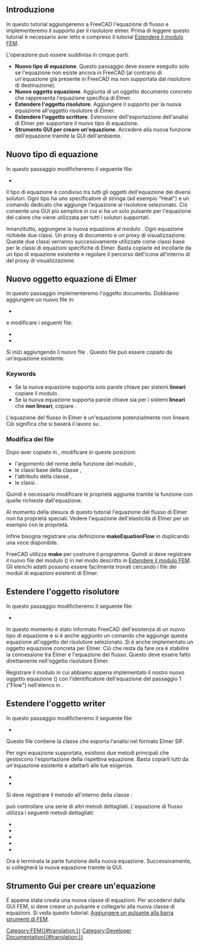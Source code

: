 <languages/>

{{TutorialInfo/it
|Topic=Aggiungere equazioni FEM 
|Level= 
|Time= 
|Author=[[User:M42kus|M42kus]]
|FCVersion=
|Files=
}}

<span id="Introduction"></span>
== Introduzione ==

In questo tutorial aggiungeremo a FreeCAD l'equazione di flusso e implementeremo il supporto per il risolutore elmer. Prima di leggere questo tutorial è necessario aver letto e compreso il tutorial [[Extend_FEM_Module/it| Estendere il modulo FEM]].

L'operazione può essere suddivisa in cinque parti:
* '''Nuovo tipo di equazione'''. Questo passaggio deve essere eseguito solo se l'equazione non esiste ancora in FreeCAD (al contrario di un'equazione già presente in FreeCAD ma non supportata dal risolutore di destinazione).
* '''Nuovo oggetto equazione'''. Aggiunta di un oggetto documento concreto che rappresenta l'equazione specifica di Elmer.
* '''Estendere l'oggetto risolutore'''. Aggiungere il supporto per la nuova equazione all'oggetto risolutore di Elmer.
* '''Estendere l'oggetto scrittore'''. Estensione dell'esportazione dell'analisi di Elmer per supportare il nuovo tipo di equazione.
* '''Strumento GUI per creare un'equazione'''. Accedere alla nuova funzione dell'equazione tramite la GUI dell'ambiente.

<span id="New_equation_type"></span>
== Nuovo tipo di equazione ==

In questo passaggio modificheremo il seguente file:

* {{FileName|src/Mod/Fem/femsolver/equationbase.py}}

Il tipo di equazione è condiviso tra tutti gli oggetti dell'equazione dei diversi solutori. Ogni tipo ha uno specificatore di stringa (ad esempio "Heat") e un comando dedicato che aggiunge l'equazione al risolutore selezionato. Ciò consente una GUI più semplice in cui si ha un solo pulsante per l'equazione del calore che viene utilizzata per tutti i solutori supportati.

Innanzitutto, aggiungere la nuova equazione al modulo {{Incode|equationbase.py}}. Ogni equazione richiede due classi. Un proxy di documento e un proxy di visualizzazione. Queste due classi verranno successivamente utilizzate come classi base per le classi di equazioni specifiche di Elmer. Basta copiarle ed incollarle da un tipo di equazione esistente e regolare il percorso dell'icona all'interno di {{Incode|getIcon(self)}} del proxy di visualizzazione.

{{Code|code=
class FlowProxy(BaseProxy):
    pass

class FlowViewProxy(BaseViewProxy):
    def getIcon(self):
        return ":/icons/FEM_EquationFlow.svg"
}}

<span id="New_Elmer&#039;s_equation_object"></span>
== Nuovo oggetto equazione di Elmer ==

In questo passaggio implementeremo l'oggetto documento. Dobbiamo aggiungere un nuovo file {{Incode|flow.py}} in:

* {{FileName|src/Mod/Fem/femsolver/elmer/equations/flow.py}}

e modificare i seguenti file:

* {{FileName|src/Mod/Fem/ObjectsFem.py}}
* {{FileName|src/Mod/Fem/CMakeLists.txt}}

Si inizi aggiungendo il nuovo file {{Incode|flow.py}}. Questo file può essere copiato da un'equazione esistente.

=== Keywords ===

* Se la nuova equazione supporta solo parole chiave per sistemi '''lineari''' copiare il modulo {{Incode|femsolver/elmer/equations/elasticity.py}}.
* Se la nuova equazione supporta parole chiave sia per i sistemi '''lineari''' che '''non lineari''', copiare {{Incode|femsolver/elmer/equations/heat.py}}. 

L'equazione del flusso in Elmer è un'equazione potenzialmente non lineare. Ciò significa che si baserà il lavoro su {{Incode|heat.py}}.

<span id="Editing_files"></span>
=== Modifica dei file ===

Dopo aver copiato {{Incode|heat.py}} in {{Incode|flow.py}}, modificare {{Incode|flow.py}} in queste posizioni:
* l'argomento del nome della funzione del modulo {{Incode|create}},
* le classi base della classe {{Incode|Proxy}},
* l'attributo {{Incode|Type}} della classe {{Incode|Proxy}},
* le classi {{Incode|ViewProxy}}.

{{Code|code=
def create(doc, name="'''Flow'''"):
    return femutils.createObject(
        doc, name, Proxy, ViewProxy)

class Proxy(nonlinear.Proxy, equationbase.'''Flow'''Proxy):

    Type = "Fem::EquationElmer'''Flow'''"

    def __init__(self, obj):
        super(Proxy, self).__init__(obj)
        obj.Priority = 10

class ViewProxy(nonlinear.ViewProxy, equationbase.'''Flow'''ViewProxy):
    pass
}}

Quindi è necessario modificare le proprietà aggiunte tramite la funzione {{Incode|obj.addProperty(..)}} con quelle richieste dall'equazione.

Al momento della stesura di questo tutorial l'equazione del flusso di Elmer non ha proprietà speciali. Vedere l'equazione dell'elasticità di Elmer per un esempio con le proprietà.

Infine bisogna registrare una definizione '''makeEquationFlow''' in {{Incode|src/Mod/Fem/ObjectsFem.py}} duplicando una voce disponibile.

FreeCAD utilizza '''make''' per costruire il programma. Quindi si deve registrare il nuovo file del modulo ({{Incode|flow.py}}) in {{Incode|src/Mod/Fem/CMakeLists.txt}} nel modo descritto in [[Extend_FEM_Module/it|Estendere il modulo FEM]]. Gli elenchi adatti possono essere facilmente trovati cercando i file dei moduli di equazioni esistenti di Elmer.

<span id="Extend_Solver_Object"></span>
== Estendere l'oggetto risolutore ==

In questo passaggio modificheremo il seguente file:

* {{FileName|src/Mod/Fem/femsolver/elmer/solver.py}}

In questo momento è stato informato FreeCAD dell'esistenza di un nuovo tipo di equazione e si è anche aggiunto un comando che aggiunge questa equazione all'oggetto del risolutore selezionato. Si è anche implementato un oggetto equazione concreta per Elmer. Ciò che resta da fare ora è stabilire la connessione tra Elmer e l'equazione del flusso. Questo deve essere fatto direttamente nell'oggetto risolutore Elmer.

Registrare il modulo in cui abbiamo appena implementato il nostro nuovo oggetto equazione ({{Incode|flow.py}}) con l'identificatore dell'equazione del passaggio 1 ("Flow") nell'elenco {{Incode|_EQUATIONS}} in {{Incode| elmer/solver.py}}.

{{Code|code=
from .equations import electrostatic
+from .equations import flow

...

_EQUATIONS = {
    "Heat": heat,
    "Elasticity": elasticity,
+    "Flow": flow,
}
}}

<span id="Extend_writer_object"></span>
== Estendere l'oggetto writer ==

In questo passaggio modificheremo il seguente file:

* {{FileName|src/Mod/Fem/femsolver/elmer/writer.py}}

Questo file contiene la classe {{Incode|Writer}} che esporta l'analisi nel formato Elmer SIF.

Per ogni equazione supportata, esistono due metodi principali che gestiscono l'esportazione della rispettiva equazione. Basta copiarli tutti da un'equazione esistente e adattarli alle tue esigenze.

* {{Incode|_getFlowSolver}}
* {{Incode|_handleFlow}}

Si deve registrare il metodo {{Incode|_handleFlow}} all'interno della classe {{Incode|Writer}}:

{{Code|code=
class Writer(object):
...
    def write(self):
...
        self._handleFlow()

...

}}

{{Incode|_handleFlow}} può controllare una serie di altri metodi dettagliati. L'equazione di flusso utilizza i seguenti metodi dettagliati:

* {{Incode|_handleFlowConstants}}
* {{Incode|_handleFlowMaterial}}
* {{Incode|_handleFlowInitialVelocity}}
* {{Incode|_handleFlowBndConditions}}
* {{Incode|_handleFlowEquation}}

Ora è terminata la parte funzione della nuova equazione. Successivamente, si collegherà la nuova equazione tramite la GUI.

<span id="Gui_tool_to_create_an_equation"></span>
== Strumento Gui per creare un'equazione ==

É appena stata creata una nuova classe di equazioni. Per accedervi dalla GUI FEM, si deve creare un pulsante e collegarlo alla nuova classe di equazioni. Si veda questo tutorial: [[Add_Button_to_FEM_Toolbar_Tutorial/it|Aggiungere un pulsante alla barra strumenti di FEM]].

[[Category:FEM{{#translation:}}]]
[[Category:Developer Documentation{{#translation:}}]]